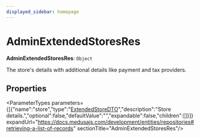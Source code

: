 ```yaml
---
displayed_sidebar: homepage
---
```



# AdminExtendedStoresRes

 **AdminExtendedStoresRes**: `Object`

The store's details with additional details like payment and tax providers.

## Properties

<ParameterTypes parameters={[{"name":"store","type":"[ExtendedStoreDTO](medusa.ExtendedStoreDTO.mdx)","description":"Store details.","optional":false,"defaultValue":"","expandable":false,"children":[]}]} expandUrl="https://docs.medusajs.com/development/entities/repositories#retrieving-a-list-of-records" sectionTitle="AdminExtendedStoresRes"/>
